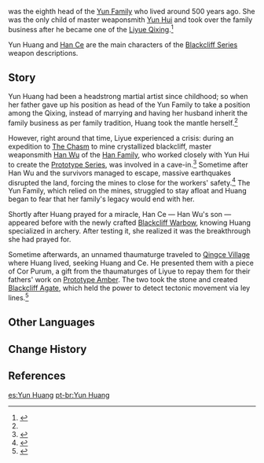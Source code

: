 {{Character Infobox
|type             = Mentioned
|deceased         = Past
|name             = Yun Huang
|affiliation      = Yun Family
|region           = Liyue
|ancestry         = Yun Family
|father           = Yun Hui
}}
{{Lang|'''Yun Huang'''|zh=云凰|zh_rm=Yún Huáng}} was the eighth head of the [[Yun Family]] who lived around 500 years ago. She was the only child of master weaponsmith [[Yun Hui]] and took over the family business after he became one of the [[Liyue Qixing]].<ref name="BCW">{{Ref/Weapon|Blackcliff Warbow}}</ref>

Yun Huang and [[Han Ce]] are the main characters of the [[Blackcliff Series]] weapon descriptions.

==Story==
Yun Huang had been a headstrong martial artist since childhood; so when her father gave up his position as head of the Yun Family to take a position among the Qixing, instead of marrying and having her husband inherit the family business as per family tradition, Huang took the mantle herself.<ref name="BCW" />

However, right around that time, Liyue experienced a crisis: during an expedition to [[The Chasm]] to mine crystallized blackcliff, master weaponsmith [[Han Wu]] of the [[Han Family]], who worked closely with Yun Hui to create the [[Prototype Series]], was involved in a cave-in.<ref>{{Ref/Weapon|Blackcliff Longsword}}</ref> Sometime after Han Wu and the survivors managed to escape, massive earthquakes disrupted the land, forcing the mines to close for the workers' safety.<ref>{{Ref/Weapon|Blackcliff Slasher}}</ref> The Yun Family, which relied on the mines, struggled to stay afloat and Huang began to fear that her family's legacy would end with her.

Shortly after Huang prayed for a miracle, Han Ce &mdash; Han Wu's son &mdash; appeared before with the newly crafted [[Blackcliff Warbow]], knowing Huang specialized in archery. After testing it, she realized it was the breakthrough she had prayed for.

Sometime afterwards, an unnamed thaumaturge traveled to [[Qingce Village]] where Huang lived, seeking Huang and Ce. He presented them with a piece of Cor Purum, a gift from the thaumaturges of Liyue to repay them for their fathers' work on [[Prototype Amber]]. The two took the stone and created [[Blackcliff Agate]], which held the power to detect tectonic movement via ley lines.<ref>{{Ref/Weapon|Blackcliff Agate}}</ref>

==Other Languages==
{{Other Languages
|default_hidden = 1
|en      = Yun Huang
|zhs     = 云凰
|zhs_rm  = Yún Huáng
|zht     = 雲凰
|zht_rm  = Yún Huáng
|ja      = 雲凰
|ja_rm   = Un Kou{{Assumed}}
|ko      = {{tt|운황|雲凰}}
|ko_rm   = Un Hwang
|es      = Yun Huang
|fr      = Phénix
|ru      = Юнь Хуан
|th      = Yun Huang
|vi      = Yun Huang
|de      = Yun Huang
|id      = Yun Huang
|pt      = Yun Huang
|tr      = 
|it      = 
}}

==Change History==
{{Change History|introduced=1.0}}

==References==
{{Reflist}}

[[es:Yun Huang]]
[[pt-br:Yun Huang]]